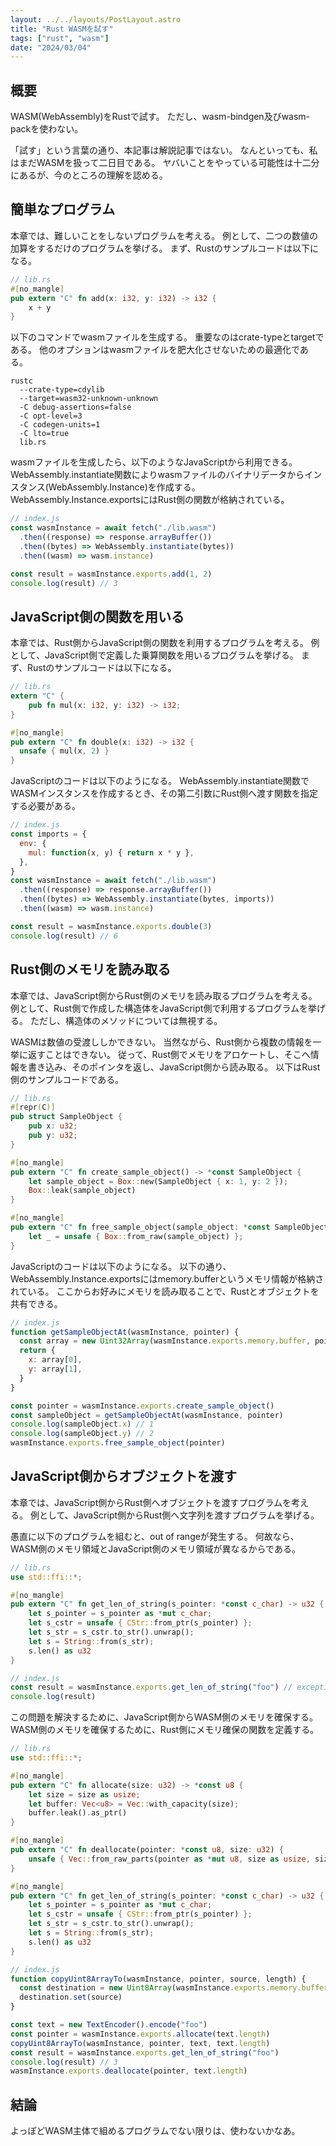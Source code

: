 ```yaml
---
layout: ../../layouts/PostLayout.astro
title: "Rust WASMを試す"
tags: ["rust", "wasm"]
date: "2024/03/04"
---
```


## 概要

WASM(WebAssembly)をRustで試す。
ただし、wasm-bindgen及びwasm-packを使わない。

「試す」という言葉の通り、本記事は解説記事ではない。
なんといっても、私はまだWASMを扱って二日目である。
ヤバいことをやっている可能性は十二分にあるが、今のところの理解を認める。



## 簡単なプログラム

本章では、難しいことをしないプログラムを考える。
例として、二つの数値の加算をするだけのプログラムを挙げる。
まず、Rustのサンプルコードは以下になる。

```rust
// lib.rs
#[no_mangle]
pub extern "C" fn add(x: i32, y: i32) -> i32 {
    x + y
}
```

以下のコマンドでwasmファイルを生成する。
重要なのはcrate-typeとtargetである。
他のオプションはwasmファイルを肥大化させないための最適化である。

```
rustc
  --crate-type=cdylib
  --target=wasm32-unknown-unknown
  -C debug-assertions=false
  -C opt-level=3
  -C codegen-units=1
  -C lto=true
  lib.rs
```

wasmファイルを生成したら、以下のようなJavaScriptから利用できる。
WebAssembly.instantiate関数によりwasmファイルのバイナリデータからインスタンス(WebAssembly.Instance)を作成する。
WebAssembly.Instance.exportsにはRust側の関数が格納されている。

```js
// index.js
const wasmInstance = await fetch("./lib.wasm")
  .then((response) => response.arrayBuffer())
  .then((bytes) => WebAssembly.instantiate(bytes))
  .then((wasm) => wasm.instance)

const result = wasmInstance.exports.add(1, 2)
console.log(result) // 3
```



## JavaScript側の関数を用いる

本章では、Rust側からJavaScript側の関数を利用するプログラムを考える。
例として、JavaScript側で定義した乗算関数を用いるプログラムを挙げる。
まず、Rustのサンプルコードは以下になる。  

```rust
// lib.rs
extern "C" {
    pub fn mul(x: i32, y: i32) -> i32;
}

#[no_mangle]
pub extern "C" fn double(x: i32) -> i32 {
  unsafe { mul(x, 2) }
}
```

JavaScriptのコードは以下のようになる。
WebAssembly.instantiate関数でWASMインスタンスを作成するとき、その第二引数にRust側へ渡す関数を指定する必要がある。  

```js
// index.js
const imports = {
  env: {
    mul: function(x, y) { return x * y },
  },
}
const wasmInstance = await fetch("./lib.wasm")
  .then((response) => response.arrayBuffer())
  .then((bytes) => WebAssembly.instantiate(bytes, imports))
  .then((wasm) => wasm.instance)

const result = wasmInstance.exports.double(3)
console.log(result) // 6
```



## Rust側のメモリを読み取る

本章では、JavaScript側からRust側のメモリを読み取るプログラムを考える。
例として、Rust側で作成した構造体をJavaScript側で利用するプログラムを挙げる。
ただし、構造体のメソッドについては無視する。
  
WASMは数値の受渡ししかできない。
当然ながら、Rust側から複数の情報を一挙に返すことはできない。
従って、Rust側でメモリをアロケートし、そこへ情報を書き込み、そのポインタを返し、JavaScript側から読み取る。
以下はRust側のサンプルコードである。

```rust
// lib.rs
#[repr(C)]
pub struct SampleObject {
    pub x: u32;
    pub y: u32;
}

#[no_mangle]
pub extern "C" fn create_sample_object() -> *const SampleObject {
    let sample_object = Box::new(SampleObject { x: 1, y: 2 });
    Box::leak(sample_object)
}

#[no_mangle]
pub extern "C" fn free_sample_object(sample_object: *const SampleObject) {
    let _ = unsafe { Box::from_raw(sample_object) };
}
```

JavaScriptのコードは以下のようになる。
以下の通り、WebAssembly.Instance.exportsにはmemory.bufferというメモリ情報が格納されている。
ここからお好みにメモリを読み取ることで、Rustとオブジェクトを共有できる。

```js
// index.js
function getSampleObjectAt(wasmInstance, pointer) {
  const array = new Uint32Array(wasmInstance.exports.memory.buffer, pointer, 2)
  return {
    x: array[0],
    y: array[1],
  }
}

const pointer = wasmInstance.exports.create_sample_object()
const sampleObject = getSampleObjectAt(wasmInstance, pointer)
console.log(sampleObject.x) // 1
console.log(sampleObject.y) // 2
wasmInstance.exports.free_sample_object(pointer)
```



## JavaScript側からオブジェクトを渡す

本章では、JavaScript側からRust側へオブジェクトを渡すプログラムを考える。
例として、JavaScript側からRust側へ文字列を渡すプログラムを挙げる。

愚直に以下のプログラムを組むと、out of rangeが発生する。
何故なら、WASM側のメモリ領域とJavaScript側のメモリ領域が異なるからである。

```rust
// lib.rs
use std::ffi::*;

#[no_mangle]
pub extern "C" fn get_len_of_string(s_pointer: *const c_char) -> u32 {
    let s_pointer = s_pointer as *mut c_char;
    let s_cstr = unsafe { CStr::from_ptr(s_pointer) };
    let s_str = s_cstr.to_str().unwrap();
    let s = String::from(s_str);
    s.len() as u32
}
```

```js
// index.js
const result = wasmInstance.exports.get_len_of_string("foo") // exception
console.log(result)
```

この問題を解決するために、JavaScript側からWASM側のメモリを確保する。
WASM側のメモリを確保するために、Rust側にメモリ確保の関数を定義する。

```rust
// lib.rs
use std::ffi::*;

#[no_mangle]
pub extern "C" fn allocate(size: u32) -> *const u8 {
    let size = size as usize;
    let buffer: Vec<u8> = Vec::with_capacity(size);
    buffer.leak().as_ptr()
}

#[no_mangle]
pub extern "C" fn deallocate(pointer: *const u8, size: u32) {
    unsafe { Vec::from_raw_parts(pointer as *mut u8, size as usize, size as usize) };
}

#[no_mangle]
pub extern "C" fn get_len_of_string(s_pointer: *const c_char) -> u32 {
    let s_pointer = s_pointer as *mut c_char;
    let s_cstr = unsafe { CStr::from_ptr(s_pointer) };
    let s_str = s_cstr.to_str().unwrap();
    let s = String::from(s_str);
    s.len() as u32
}
```

```js
// index.js
function copyUint8ArrayTo(wasmInstance, pointer, source, length) {
  const destination = new Uint8Array(wasmInstance.exports.memory.buffer, pointer, length)
  destination.set(source)
}

const text = new TextEncoder().encode("foo")
const pointer = wasmInstance.exports.allocate(text.length)
copyUint8ArrayTo(wasmInstance, pointer, text, text.length)
const result = wasmInstance.exports.get_len_of_string("foo")
console.log(result) // 3
wasmInstance.exports.deallocate(pointer, text.length)
```



## 結論

よっぽどWASM主体で組めるプログラムでない限りは、使わないかなあ。

